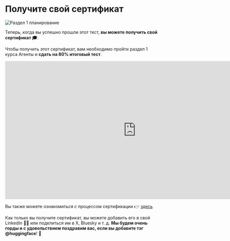 # Получите свой сертификат

<img src="https://huggingface.co/datasets/agents-course/course-images/resolve/main/en/unit1/whiteboard-unit1sub5DONE.jpg" alt="Раздел 1 планирование"/>

Теперь, когда вы успешно прошли этот тест, **вы можете получить свой сертификат 🎓**.

Чтобы получить этот сертификат, вам необходимо пройти раздел 1 курса Агенты и **сдать на 80% итоговый тест**.



<iframe
	src="https://agents-course-unit1-certification-app.hf.space"
	frameborder="0"
	width="850"
	height="450"
></iframe>

Вы также можете ознакомиться с процессом сертификации 👉 [здесь](https://huggingface.co/spaces/agents-course/unit1-certification-app)

Как только вы получите сертификат, вы можете добавить его в свой LinkedIn 🧑‍💼 или поделиться им в X, Bluesky и т. д. **Мы будем очень горды и с удовольствием поздравим вас, если вы добавите тэг @huggingface**! 🤗
